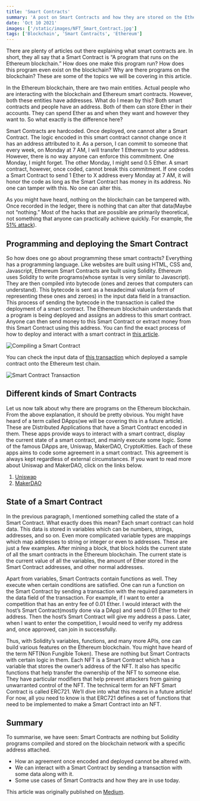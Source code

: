 ```yaml
---
title: 'Smart Contracts'
summary: 'A post on Smart Contracts and how they are stored on the Ethereum Blockchain'
date: 'Oct 10 2021'
images: ['/static/images/NFT_Smart_Contract.jpg']
tags: ['Blockchain', 'Smart Contracts', 'Ethereum']
---
```


There are plenty of articles out there explaining what smart contracts are. In short, they all say that a Smart Contract is “A program that runs on the Ethereum blockchain.” How does one make this program run? How does this program even exist on the blockchain? Why are there programs on the blockchain? These are some of the topics we will be covering in this article.

In the Ethereum blockchain, there are two main entities. Actual people who are interacting with the blockchain and Ethereum smart contracts. However, both these entities have addresses. What do I mean by this? Both smart contracts and people have an address. Both of them can store Ether in their accounts. They can spend Ether as and when they want and however they want to. So what exactly is the difference here?

Smart Contracts are hardcoded. Once deployed, one cannot alter a Smart Contract. The logic encoded in this smart contract cannot change once it has an address attributed to it. As a person, I can commit to someone that every week, on Monday at 7 AM, I will transfer 1 Ethereum to your address. However, there is no way anyone can enforce this commitment. One Monday, I might forget. The other Monday, I might send 0.5 Ether. A smart contract, however, once coded, cannot break this commitment. If one codes a Smart Contract to send 1 Ether to X address every Monday at 7 AM, it will honor the code as long as the Smart Contract has money in its address. No one can tamper with this. No one can alter this.

As you might have heard, nothing on the blockchain can be tampered with. Once recorded in the ledger, there is nothing that can alter that data(Maybe not “nothing.” Most of the hacks that are possible are primarily theoretical, not something that anyone can practically achieve quickly. For example, the [51% attack](https://www.investopedia.com/terms/1/51-attack.asp)).

## Programming and deploying the Smart Contract

So how does one go about programming these smart contracts? Everything has a programming language. Like websites are built using HTML, CSS and, Javascript, Ethereum Smart Contracts are built using Solidity. Ethereum uses Solidity to write programs(whose syntax is very similar to Javascript). They are then compiled into bytecode (ones and zeroes that computers can understand). This bytecode is sent as a hexadecimal value(a form of representing these ones and zeroes) in the input data field in a transaction. This process of sending the bytecode in the transaction is called the deployment of a smart contract. The Ethereum blockchain understands that a program is being deployed and assigns an address to this smart contract. Anyone can then send money to this Smart Contract or extract money from this Smart Contract using this address. You can find the exact process of how to deploy and interact with a smart contract in [this article](https://docs.openzeppelin.com/learn/deploying-and-interacting).

![Compiling a Smart Contract](/Profile/static/images/Compiling-smart-contract.png)

You can check the input data of [this transaction](https://rinkeby.etherscan.io/tx/0xcf7f88197c1178a1a94fb3ea21682f8e7a3747ba688eb80ffd0d070ce2ef4c27) which deployed a sample contract onto the Ethereum test chain.

![Smart Contract Transaction](/Profile/static/images/Transaction-Smart-Contract.png)

## Different kinds of Smart Contracts

Let us now talk about why there are programs on the Ethereum blockchain. From the above explanation, it should be pretty obvious. You might have heard of a term called DApps(we will be covering this in a future article). These are Distributed Applications that have a Smart Contract encoded in them. These apps provide ways to interact with a smart contract, display the current state of a smart contract, and mainly execute some logic. Some of the famous DApps are, Uniswap, MakerDAO, CryptoKitties. Each of these apps aims to code some agreement in a smart contract. This agreement is always kept regardless of external circumstances. If you want to read more about Uniswap and MakerDAO, click on the links below.

1. [Uniswap](https://blockchainiseasy.github.io/decentralised-exchange-part-1/)
2. [MakerDAO](https://blockchainiseasy.github.io/MakersDAI/)

## State of a Smart Contract

In the previous paragraph, I mentioned something called the state of a Smart Contract. What exactly does this mean? Each smart contract can hold data. This data is stored in variables which can be numbers, strings, addresses, and so on. Even more complicated variable types are mappings which map addresses to string or integer or even to addresses. These are just a few examples. After mining a block, that block holds the current state of all the smart contracts in the Ethereum blockchain. The current state is the current value of all the variables, the amount of Ether stored in the Smart Contract addresses, and other normal addresses.

Apart from variables, Smart Contracts contain functions as well. They execute when certain conditions are satisfied. One can run a function on the Smart Contract by sending a transaction with the required parameters in the data field of the transaction. For example, if I want to enter a competition that has an entry fee of 0.01 Ether. I would interact with the host’s Smart Contract(mostly done via a DApp) and send 0.01 Ether to their address. Then the host’s Smart Contract will give my address a pass. Later, when I want to enter the competition, I would need to verify my address and, once approved, can join in successfully.

Thus, with Solidity’s variables, functions, and many more APIs, one can build various features on the Ethereum blockchain. You might have heard of the term NFT(Non Fungible Token). These are nothing but Smart Contracts with certain logic in them. Each NFT is a Smart Contract which has a variable that stores the owner’s address of the NFT. It also has specific functions that help transfer the ownership of the NFT to someone else. They have particular modifiers that help prevent attackers from gaining unwarranted control of the NFT. The technical term for an NFT Smart Contract is called ERC721. We’ll dive into what this means in a future article! For now, all you need to know is that ERC721 defines a set of functions that need to be implemented to make a Smart Contract into an NFT.

## Summary

To summarise, we have seen:
Smart Contracts are nothing but Solidity programs compiled and stored on the blockchain network with a specific address attached.

- How an agreement once encoded and deployed cannot be altered with.
- We can interact with a Smart Contract by sending a transaction with some data along with it.
- Some use cases of Smart Contracts and how they are in use today.

This article was originally published on [Medium](https://medium.com/@asper9/smart-contracts-a194da695a68).
